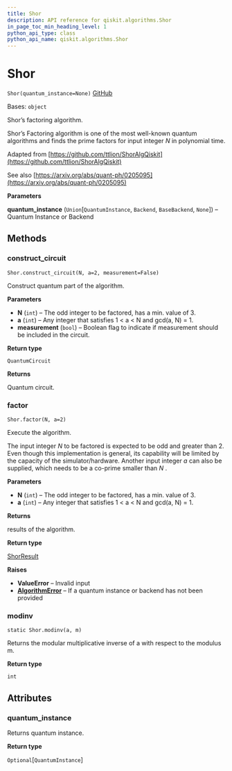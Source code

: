 ```yaml
---
title: Shor
description: API reference for qiskit.algorithms.Shor
in_page_toc_min_heading_level: 1
python_api_type: class
python_api_name: qiskit.algorithms.Shor
---
```


# Shor

<span id="qiskit.algorithms.Shor" />

`Shor(quantum_instance=None)` [GitHub](https://github.com/qiskit/qiskit/tree/stable/0.20/qiskit/algorithms/factorizers/shor.py "view source code")

Bases: `object`

Shor’s factoring algorithm.

Shor’s Factoring algorithm is one of the most well-known quantum algorithms and finds the prime factors for input integer $N$ in polynomial time.

Adapted from [https://github.com/ttlion/ShorAlgQiskit](https://github.com/ttlion/ShorAlgQiskit)

See also [https://arxiv.org/abs/quant-ph/0205095](https://arxiv.org/abs/quant-ph/0205095)

**Parameters**

**quantum\_instance** (`Union`\[`QuantumInstance`, `Backend`, `BaseBackend`, `None`]) – Quantum Instance or Backend

## Methods

### construct\_circuit

<span id="qiskit.algorithms.Shor.construct_circuit" />

`Shor.construct_circuit(N, a=2, measurement=False)`

Construct quantum part of the algorithm.

**Parameters**

*   **N** (`int`) – The odd integer to be factored, has a min. value of 3.
*   **a** (`int`) – Any integer that satisfies 1 \< a \< N and gcd(a, N) = 1.
*   **measurement** (`bool`) – Boolean flag to indicate if measurement should be included in the circuit.

**Return type**

`QuantumCircuit`

**Returns**

Quantum circuit.

### factor

<span id="qiskit.algorithms.Shor.factor" />

`Shor.factor(N, a=2)`

Execute the algorithm.

The input integer $N$ to be factored is expected to be odd and greater than 2. Even though this implementation is general, its capability will be limited by the capacity of the simulator/hardware. Another input integer $a$ can also be supplied, which needs to be a co-prime smaller than $N$ .

**Parameters**

*   **N** (`int`) – The odd integer to be factored, has a min. value of 3.
*   **a** (`int`) – Any integer that satisfies 1 \< a \< N and gcd(a, N) = 1.

**Returns**

results of the algorithm.

**Return type**

[ShorResult](qiskit.algorithms.ShorResult "qiskit.algorithms.ShorResult")

**Raises**

*   **ValueError** – Invalid input
*   [**AlgorithmError**](qiskit.algorithms.AlgorithmError "qiskit.algorithms.AlgorithmError") – If a quantum instance or backend has not been provided

### modinv

<span id="qiskit.algorithms.Shor.modinv" />

`static Shor.modinv(a, m)`

Returns the modular multiplicative inverse of a with respect to the modulus m.

**Return type**

`int`

## Attributes

<span id="qiskit.algorithms.Shor.quantum_instance" />

### quantum\_instance

Returns quantum instance.

**Return type**

`Optional`\[`QuantumInstance`]

